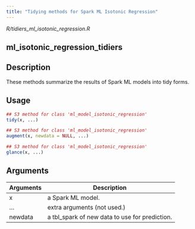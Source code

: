 ```yaml
---
title: "Tidying methods for Spark ML Isotonic Regression"
---
```


*R/tidiers_ml_isotonic_regression.R*

## ml_isotonic_regression_tidiers

## Description
These methods summarize the results of Spark ML models into tidy forms. 


## Usage
```r
## S3 method for class 'ml_model_isotonic_regression'
tidy(x, ...) 

## S3 method for class 'ml_model_isotonic_regression'
augment(x, newdata = NULL, ...) 

## S3 method for class 'ml_model_isotonic_regression'
glance(x, ...) 
```

## Arguments
|Arguments|Description|
|---|---|
| x | a Spark ML model. |
| ... | extra arguments (not used.) |
| newdata | a tbl_spark of new data to use for prediction. |







